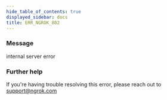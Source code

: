```yaml
---
hide_table_of_contents: true
displayed_sidebar: docs
title: ERR_NGROK_802
---
```


### Message

internal server error

<ErrorDetails />

### Further help

If you're having trouble resolving this error, please reach out to [support@ngrok.com](mailto:support@ngrok.com?subject=Help%20with%20ERR_NGROK_802)
